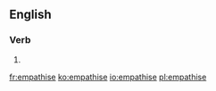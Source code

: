 ==English==

===Verb===
{{en-verb|empathis|es}}

# {{standard spelling of|from=non-Oxford British spelling|empathize|lang=en}}

[[fr:empathise]]
[[ko:empathise]]
[[io:empathise]]
[[pl:empathise]]